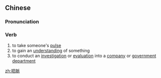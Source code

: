 {{also|把脉}}
==Chinese==
{{zh-forms|s=把脉}}

===Pronunciation===
{{zh-pron
|m=bǎmài
|c=baa2 mak6
|cat=v
}}

===Verb===
{{zh-verb}}

# to take someone's [[pulse]]
# to gain an [[understanding]] of something
# to conduct an [[investigation]] or [[evaluation]] into a [[company]] or [[government]] [[department]]

[[zh:把脈]]